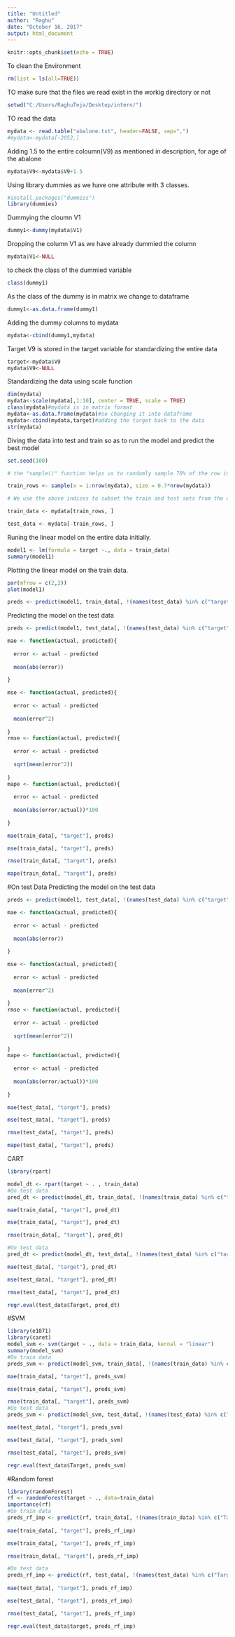 ---
title: "Untitled"
author: "Raghu"
date: "October 16, 2017"
output: html_document
---

```{r setup, include=FALSE}
knitr::opts_chunk$set(echo = TRUE)
```
To clean the Environment
```{r}
rm(list = ls(all=TRUE))
```

TO make sure that the files we read exist in the workig directory or not
```{r}
setwd("C:/Users/RaghuTeja/Desktop/intern/")
```
TO read the data 
```{r}
mydata <- read.table("abalone.txt", header=FALSE, sep=",")
#mydata<-mydata[-2052,]
```
Adding 1.5 to the entire coloumn(V9) as mentioned in description, for age of the abalone
```{r}
mydata$V9<-mydata$V9+1.5
```
Using library dummies as we have one attribute with 3 classes.
```{r}
#install.packages("dummies")
library(dummies)

```
Dummying the cloumn V1
```{r}
dummy1<-dummy(mydata$V1)
```
Dropping the column V1 as we have already dummied the column
```{r}
mydata$V1<-NULL
```
to check the class of the dummied variable
```{r}
class(dummy1)
```
As the class of the dummy is in matrix we change to dataframe
```{r}
dummy1<-as.data.frame(dummy1)
```
Adding the dummy columns to mydata
```{r}
mydata<-cbind(dummy1,mydata)
```

Target V9 is stored in the target variable for standardizing the entire data
```{r}
target<-mydata$V9
mydata$V9<-NULL
```
Standardizing the data using scale function
```{r}
dim(mydata)
mydata<-scale(mydata[,1:10], center = TRUE, scale = TRUE)
class(mydata)#mydata is in matrix format
mydata<-as.data.frame(mydata)#so changing it into dataframe
mydata<-cbind(mydata,target)#adding the target back to the data
str(mydata)
```
Diving the data into test and train so as to run the model and predict the best model
```{r}
set.seed(100)

# the "sample()" function helps us to randomly sample 70% of the row indices of the dataset

train_rows <- sample(x = 1:nrow(mydata), size = 0.7*nrow(mydata))

# We use the above indices to subset the train and test sets from the data

train_data <- mydata[train_rows, ]

test_data <- mydata[-train_rows, ]

```

Runing the linear model on the entire data initially. 
```{r}
model1 <- lm(formula = target ~., data = train_data)
summary(model1)
```
Plotting the linear model on the train data.
```{r}
par(mfrow = c(2,2)) 
plot(model1)
```

```{r}
preds <- predict(model1, train_data[, !(names(test_data) %in% c("target"))])

```


Predicting the model on the test data
```{r}
preds <- predict(model1, test_data[, !(names(test_data) %in% c("target"))])
```

```{r}
mae <- function(actual, predicted){
  
  error <- actual - predicted
  
  mean(abs(error))
  
}

mse <- function(actual, predicted){
  
  error <- actual - predicted
  
  mean(error^2)
  
}
rmse <- function(actual, predicted){
  
  error <- actual - predicted
  
  sqrt(mean(error^2))
  
}
mape <- function(actual, predicted){
  
  error <- actual - predicted
  
  mean(abs(error/actual))*100
  
}

mae(train_data[, "target"], preds)

mse(train_data[, "target"], preds)

rmse(train_data[, "target"], preds)

mape(train_data[, "target"], preds)
```



#On test Data
Predicting the model on the test data
```{r}
preds <- predict(model1, test_data[, !(names(test_data) %in% c("target"))])
```

```{r}
mae <- function(actual, predicted){
  
  error <- actual - predicted
  
  mean(abs(error))
  
}

mse <- function(actual, predicted){
  
  error <- actual - predicted
  
  mean(error^2)
  
}
rmse <- function(actual, predicted){
  
  error <- actual - predicted
  
  sqrt(mean(error^2))
  
}
mape <- function(actual, predicted){
  
  error <- actual - predicted
  
  mean(abs(error/actual))*100
  
}

mae(test_data[, "target"], preds)

mse(test_data[, "target"], preds)

rmse(test_data[, "target"], preds)

mape(test_data[, "target"], preds)
```
CART
```{r}
library(rpart)

model_dt <- rpart(target ~ . , train_data)
#On test data
pred_dt <- predict(model_dt, train_data[, !(names(train_data) %in% c("target"))])

mae(train_data[, "target"], pred_dt)

mse(train_data[, "target"], pred_dt)

rmse(train_data[, "target"], pred_dt)

#On test data
pred_dt <- predict(model_dt, test_data[, !(names(test_data) %in% c("target"))])

mae(test_data[, "target"], pred_dt)

mse(test_data[, "target"], pred_dt)

rmse(test_data[, "target"], pred_dt)

regr.eval(test_data$Target, pred_dt)


```

#SVM
```{r}
library(e1071)
library(caret)
model_svm <- svm(target ~ ., data = train_data, kernal = "linear")
summary(model_svm)
#On train data
preds_svm <- predict(model_svm, train_data[, !(names(train_data) %in% c("target"))])

mae(train_data[, "target"], preds_svm)

mse(train_data[, "target"], preds_svm)

rmse(train_data[, "target"], preds_svm)
#On test data
preds_svm <- predict(model_svm, test_data[, !(names(test_data) %in% c("target"))])

mae(test_data[, "target"], preds_svm)

mse(test_data[, "target"], preds_svm)

rmse(test_data[, "target"], preds_svm)

regr.eval(test_data$Target, preds_svm)
```
#Random forest

```{r}
library(randomForest)
rf <- randomForest(target ~ ., data=train_data)
importance(rf)
#On train data
preds_rf_imp <- predict(rf, train_data[, !(names(train_data) %in% c("Target"))])
  
mae(train_data[, "target"], preds_rf_imp)

mse(train_data[, "target"], preds_rf_imp)

rmse(train_data[, "target"], preds_rf_imp)

#On test data
preds_rf_imp <- predict(rf, test_data[, !(names(test_data) %in% c("Target"))])
  
mae(test_data[, "target"], preds_rf_imp)

mse(test_data[, "target"], preds_rf_imp)

rmse(test_data[, "target"], preds_rf_imp)

regr.eval(test_data$target, preds_rf_imp)

```
